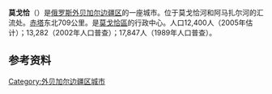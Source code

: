 {{Infobox Russian town
|en_name=Mogocha
|ru_name=Могоча
|image_skyline=Mogocha.jpg
|image_caption=
|coordinates = {{coord|53|44|N|119|46|E|display=inline,title}}
|map_label_position=top
|image_coa=
|coa_caption=
|image_flag=
|flag_caption=
|anthem=
|anthem_ref=
|holiday=
|holiday_ref=
|federal_subject=[[Zabaykalsky_Krai|Zabaykalsky Krai]]
|federal_subject_ref=<ref name="ZabaykalskyK_admlist">''Registry of the Administrative-Territorial Units and the Inhabited Localities of Zabaykalsky Krai''</ref>
|adm_data_as_of=January 2014
|adm_district_jur=[[Mogochinsky_District|Mogochinsky District]]
|adm_district_jur_ref=<ref name="ZabaykalskyK_admlist" />
|adm_ctr_of=Mogochinsky District
|adm_ctr_of_ref=<ref name="ZabaykalskyK_admlist" />
|inhabloc_cat=Town
|inhabloc_cat_ref=<ref name="ZabaykalskyK_admlist" />
|inhabloc_type=
|inhabloc_type_ref=
|mun_data_as_of=December 2012
|mun_district_jur=Mogochinsky Municipal District
|mun_district_jur_ref=<ref name="ZabaykalskyK_munlist">Law #317-ZZK</ref>
|urban_settlement_jur=Mogochinskoye Urban Settlement
|urban_settlement_jur_ref=<ref name="ZabaykalskyK_munlist" />
|mun_admctr_of1=Mogochinsky Municipal District
|mun_admctr_of1_ref=<ref name="Ref469">Law #316-ZZK</ref>
|mun_admctr_of2=Mogochinskoye Urban Settlement
|mun_admctr_of2_ref=<ref name="OKTMO">{{OKTMO reference|76 626 101}}</ref>
|leader_title=
|leader_title_ref=
|leader_name=
|leader_name_ref=
|representative_body=
|representative_body_ref=
|area_of_what=
|area_as_of=
|area_km2=
|area_km2_ref=
|pop_2010census=13258
|pop_2010census_ref=<ref name="2010Census">{{ru-pop-ref|2010Census}}</ref>
|pop_density=
|pop_density_as_of=
|pop_density_ref=
|pop_latest=13697
|pop_latest_date=January 2014
|pop_latest_ref=<ref name="ZabaykalskyK_admlist" />
|established_date=1910
|established_title=
|established_date_ref=
|current_cat_date=1950
|current_cat_date_ref=
|prev_name1=
|prev_name1_date=
|prev_name1_ref=
|postal_codes=673730–673732, 673779
|dialing_codes=30241
|dialing_codes_ref=
|website=
|website_ref=
|date=June 2010
}}

'''莫戈恰'''（{{lang-ru|Мого́ча}}）是[[俄罗斯|俄罗斯]][[外贝加尔边疆区|外贝加尔边疆区]]的一座城市。位于莫戈恰河和阿马扎尔河的汇流处。[[赤塔|赤塔]]东北709公里。是[[莫戈恰區|莫戈恰區]]的行政中心。人口12,400人（2005年估计）；13,282（2002年人口普查）；17,847人（1989年人口普查）。 


==参考资料==
{{Reflist}}

{{Cities and towns in Zabaykalsky Krai}}

[[Category:外贝加尔边疆区城市|Category:外贝加尔边疆区城市]]